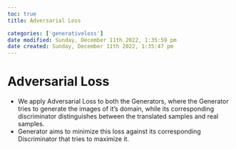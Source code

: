```yaml
---
toc: true
title: Adversarial Loss

categories: ['generativeloss']
date modified: Sunday, December 11th 2022, 1:35:59 pm
date created: Sunday, December 11th 2022, 1:35:47 pm
---
```


# Adversarial Loss

- We apply Adversarial Loss to both the Generators, where the Generator tries to generate the images of it's domain, while its corresponding discriminator distinguishes between the translated samples and real samples.
- Generator aims to minimize this loss against its corresponding Discriminator that tries to maximize it.



